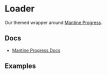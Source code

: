 
<Meta of={ProgressStories} />

# Loader

Our themed wrapper around [Mantine Progress](https://v6.mantine.dev/core/progress/).

## Docs

- [Mantine Progress Docs](https://v6.mantine.dev/core/progress/)

## Examples

<Canvas>
  <Story of={ProgressStories.Default} />
</Canvas>
